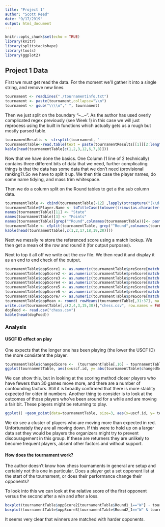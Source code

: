 ```yaml
---
title: "Project 1"
author: "Scott Reed"
date: "9/17/2019"
output: html_document
---
```


```r
knitr::opts_chunk$set(echo = TRUE)
library(knitr)
library(splitstackshape)
library(tools)
library(ggplot2)
```

## Project 1 Data

First we must get read the data. For the moment we'll gather it into a single string, and remove new lines

```r
tournament <- readLines("./tournamentinfo.txt")
tournament <- paste(tournament,collapse="\\n")
tournament <- gsub("\\\\n"," ", tournament)
```

Then we just split on the boundary "--...--". As the author has used overly complicated regex previously (see Week 1) in this case we will just reprocess using the built in functions which actually gets us a rough but mostly parsed table.

```r
tournamentResults <- strsplit(tournament, "-----------------------------------------------------------------------------------------")
tournamentTable<-read.table(text = paste(tournamentResults[[1]][2:length(tournamentResults[[1]])],collapse="\n"), sep="|", header = TRUE)
kable(head(tournamentTable[c(1,2,3,12,6,7,8)]))
```

Now that we have done the basics. One Column (1 line of 2 technically) contains three different bits of data that we need, further complicating things is that the data has some data that we don't need (provisional ranking?).So we have to split it up. We then title case the player names, do some name tidying, and mass trim whitespace. 

Then we do a column split on the Round tables to get a the sub column data.

```r
tournamentTable <- cbind(tournamentTable[-12] ,lapply(strcapture("(\\d+) / R:\\s*(\\d+)P?\\d*\\s*->\\s*(\\d+)P?\\d*",as.character(tournamentTable$USCF.ID...Rtg..Pre..Post.),data.frame(uscf.id="",preScore="",postScore="")),function(x) as.numeric(as.character(x))))
tournamentTable$Player.Name <- toTitleCase(tolower(trimws(as.character(tournamentTable$Player.Name))))
names(tournamentTable)[11] <- "State"
names(tournamentTable)[3] <- "Points"
names(tournamentTable)[grep("^Round",colnames(tournamentTable))]<- paste(rep("Round",7),seq(1,7), sep = "")
tournamentTable <- cSplit(tournamentTable, grep("^Round",colnames(tournamentTable)), " ")
kable(head(tournamentTable[,c(1,2,17,18,19,20)]))
```

Next we messily re store the referenced score using a match lookup.  We then get a mean of the row and round it (for output purposes).

Next to top it all off we write out the csv file. We then read it and display it as an end to end check of the output. 

```r
tournamentTable$oppScore1 <- as.numeric(tournamentTable$preScore[match(tournamentTable$Round1_2,tournamentTable$Pair)])
tournamentTable$oppScore2 <- as.numeric(tournamentTable$preScore[match(tournamentTable$Round2_2,tournamentTable$Pair)])
tournamentTable$oppScore3 <- as.numeric(tournamentTable$preScore[match(tournamentTable$Round3_2,tournamentTable$Pair)])
tournamentTable$oppScore4 <- as.numeric(tournamentTable$preScore[match(tournamentTable$Round4_2,tournamentTable$Pair)])
tournamentTable$oppScore5 <- as.numeric(tournamentTable$preScore[match(tournamentTable$Round5_2,tournamentTable$Pair)])
tournamentTable$oppScore6 <- as.numeric(tournamentTable$preScore[match(tournamentTable$Round6_2,tournamentTable$Pair)])
tournamentTable$oppScore7 <- as.numeric(tournamentTable$preScore[match(tournamentTable$Round7_2,tournamentTable$Pair)])
tournamentTable$oppMean <- round( rowMeans(tournamentTable[,31:37], na.rm = TRUE))
write.csv(tournamentTable[,c(2,4,3,15,38)],"chess.csv", row.names = FALSE )
dogFood <- read.csv("chess.csv")
kable(head(dogFood))
```

### Analysis

#### USCF ID effect on play

One expects that the longer one has been playing (the lower the USCF ID) the more consistent the player. 

```r
tournamentTable$changedScore <-  (tournamentTable[,16] - tournamentTable[,15])
ggplot(tournamentTable, aes(x=uscf.id, y= abs(tournamentTable$changedScore))) +geom_point(size=3) +  geom_smooth(method=lm)
```

We can show this, but in looking at the scoring method closer players who have fewers than 30 games move more, and there are a number of confounding factors. Still it is broadly confirmed that there is more stablity expected for older id numbers. Another thing to consider is to look at the outcomes of those players who've been around for a while and are moving a fair bit. These players might be returning to play.

```r
ggplot() +geom_point(data=tournamentTable, size=3, aes(x=uscf.id, y= tournamentTable$changedScore)) + geom_point(data=tournamentTable[tournamentTable$uscf.id < 1.4e+07 & tournamentTable$changedScore < -50],aes(uscf.id, changedScore), color= "red")
```

We do see a cluster of players who are moving  more than expected in red. Unfortunately they are all moving down. If this were to hold up on a larger data set they would be players the organizers might try to prevent discouragement in this group. If these are returners they are unlikely to become frequent players, absent other factors and without support.

#### How does the tournament work?

The author doesn't know how chess tournaments in general are setup and certainly not this one in particular. Does a player get a set opponent list at the start of the tournament, or does their performance change their opponents?

To look into this we can look at the relative score of the first opponent versus the second after a win and after a loss.
```r
boxplot(tournamentTable$oppScore2[tournamentTable$Round1_1=="W"] - tournamentTable$oppScore1[tournamentTable$Round1_1=="W"],tournamentTable$oppScore2[tournamentTable$Round1_1=="L"] - tournamentTable$oppScore1[tournamentTable$Round1_1=="L"], title="Round 2 Strength vs Round 1", names = c("After Win", "After Loss"))
boxplot(tournamentTable$oppScore3[tournamentTable$Round2_1=="W" & tournamentTable$Round1_1=="W"] - tournamentTable$oppScore1[tournamentTable$Round2_1=="W" & tournamentTable$Round1_1=="W"],tournamentTable$oppScore3[tournamentTable$Round2_1=="L" & tournamentTable$Round1_1=="L" ] - tournamentTable$oppScore1[tournamentTable$Round2_1=="L" & tournamentTable$Round1_1=="L"], title="Round 3 Strength vs Round 1", names = c("After Double Win", "After Double Loss"))
```

It seems very clear that winners are matched with harder opponents. 